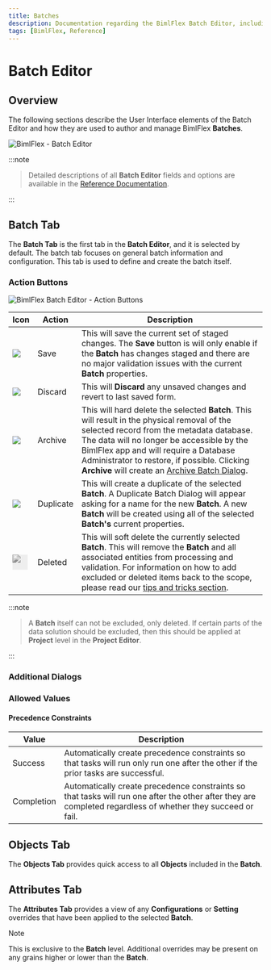 ---
title: Batches
description: Documentation regarding the BimlFlex Batch Editor, including editor fields, action buttons, field descriptions, and setting options. 
tags: [BimlFlex, Reference]
---


# Batch Editor

<InclHeaderBatch />

## Overview

The following sections describe the User Interface elements of the Batch Editor and how they are used to author and manage BimlFlex **Batches**.

![BimlFlex - Batch Editor](images/bfx-batches-editor-overview.png "BimlFlex - Batch Editor")
:::note


> Detailed descriptions of all **Batch Editor** fields and options are available in the [Reference Documentation](bimlflex-app-reference-documentation-Batches).

:::


## Batch Tab

The **Batch Tab** is the first tab in the **Batch Editor**, and it is selected by default. The batch tab focuses on general batch information and configuration. This tab is used to define and create the batch itself.

### Action Buttons  

![BimlFlex Batch Editor - Action Buttons](images/bfx-batches-action-buttons.png "BimlFlex Batch Editor - Action Buttons")

|Icon|Action|Description|
|-|-|-|
| <div class="icon-col m-5"><img src="images/svg-icons/save.svg" /></div>| Save | This will save the current set of staged changes.  The **Save** button is will only enable if the **Batch** has changes staged and there are no major validation issues with the current **Batch** properties. |
| <div class="icon-col m-5"><img src="images/svg-icons/discard.svg" /></div>| Discard | This will **Discard** any unsaved changes and revert to last saved form. |
| <div class="icon-col m-5"><img src="images/svg-icons/archive-delete.svg" /></div> | Archive | This will hard delete the selected **Batch**.  This will result in the physical removal of the selected record from the metadata database.  The data will no longer be accessible by the BimlFlex app and will require a Database Administrator to restore, if possible. Clicking **Archive** will create an [Archive Batch Dialog](#archive-batch-dialog). |
| <div class="icon-col m-5"><img src="images/svg-icons/duplicate-objects.svg" /></div> | Duplicate | This will create a duplicate of the selected **Batch**. A Duplicate Batch Dialog will appear asking for a name for the new **Batch**. A new **Batch** will be created using all of the selected **Batch's** current properties. |
|<div class="icon-col m-5" style="width:30px; height:30px;background:#EEE;"><img style="filter: brightness(100%) contrast(95%) grayscale(100%);" src="images/bimlflex-app-action-switch.png" /></div>|Deleted|This will soft delete the currently selected **Batch**. This will remove the **Batch** and all associated entities from processing and validation. For information on how to add excluded or deleted items back to the scope, please read our [tips and tricks section](xref:bimlflex-tips-and-tricks-overview#restoring-an-excluded-or-deleted-entity).|
:::note


> A **Batch** itself can not be excluded, only deleted. If certain parts of the data solution should be excluded, then this should be applied at **Project** level in the **Project Editor**.

:::


<!--
### Triggers

Azure Data Factory **Triggers** are supported in BimlFlex, for Projects that are configured to generate Azure Data Factory or Mapping Data Flows output. When a Project has either the `Azure Data Factory (ADF)` or `Azure Mapping Data Flows (ADF)` **Integration Template**, the  option to specify triggers will become available in the **Batch Editor** for the batch that is associated with the project.

The generated trigger will be associated with the (batch-level) ADF Execute Pipeline for which they are specified.

The Trigger feature supports `Tumbling Window` and `Scheduled` triggers to be created in ADF. Additional configurations that can be applied in the same editor are:

* Name
* Start- and End Date (timestamps)
* Recurrence
* Delay
* Concurrency
* Retry configuration
* Runtime state

![BimlFlex - Batch Editor](images/bfx-batches-editor-trigger.png "BimlFlex - Batch Editor")

Additional information on trigger fields are found in the [batch reference documentation](bimlflex-app-reference-documentation-Batches).
-->

### Additional Dialogs

<DialogArchiveBatchSingle />

### Allowed Values

#### Precedence Constraints

| Value      | Description          |
| ---------- | -------------------- |
| Success    | Automatically create precedence constraints so that tasks will run only run one after the other if the prior tasks are successful.|
| Completion | Automatically create precedence constraints so that tasks will run one after the other after they are completed regardless of whether they succeed or fail. |

## Objects Tab

The **Objects Tab** provides quick access to all **Objects** included in the **Batch**.  

<TabObjects />

## Attributes Tab

The **Attributes Tab** provides a view of any **Configurations** or **Setting** overrides that have been applied to the selected **Batch**.  

>[!NOTE]
> This is exclusive to the **Batch** level.  Additional overrides may be present on any grains higher or lower than the **Batch**.

<TabAttributes />
